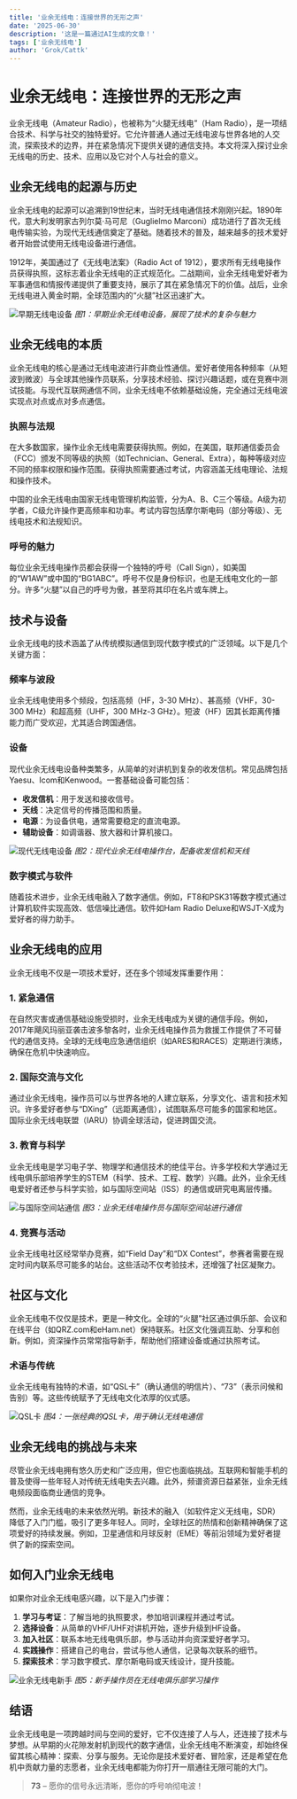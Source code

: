 ```yaml
---
title: '业余无线电：连接世界的无形之声'
date: '2025-06-30'
description: '这是一篇通过AI生成的文章！'
tags: ['业余无线电']
author: 'Grok/Cattk'
---
```



# 业余无线电：连接世界的无形之声

业余无线电（Amateur Radio），也被称为“火腿无线电”（Ham Radio），是一项结合技术、科学与社交的独特爱好。它允许普通人通过无线电波与世界各地的人交流，探索技术的边界，并在紧急情况下提供关键的通信支持。本文将深入探讨业余无线电的历史、技术、应用以及它对个人与社会的意义。

## 业余无线电的起源与历史

业余无线电的起源可以追溯到19世纪末，当时无线电通信技术刚刚兴起。1890年代，意大利发明家古列尔莫·马可尼（Guglielmo Marconi）成功进行了首次无线电传输实验，为现代无线通信奠定了基础。随着技术的普及，越来越多的技术爱好者开始尝试使用无线电设备进行通信。

1912年，美国通过了《无线电法案》（Radio Act of 1912），要求所有无线电操作员获得执照，这标志着业余无线电的正式规范化。二战期间，业余无线电爱好者为军事通信和情报传递提供了重要支持，展示了其在紧急情况下的价值。战后，业余无线电进入黄金时期，全球范围内的“火腿”社区迅速扩大。

![早期无线电设备](https://img.cattk.com/20250629/AQADPMsxG5BxCVd9.jpg)
*图1：早期业余无线电设备，展现了技术的复杂与魅力*

## 业余无线电的本质

业余无线电的核心是通过无线电波进行非商业性通信。爱好者使用各种频率（从短波到微波）与全球其他操作员联系，分享技术经验、探讨兴趣话题，或在竞赛中测试技能。与现代互联网通信不同，业余无线电不依赖基础设施，完全通过无线电波实现点对点或点对多点通信。

### 执照与法规

在大多数国家，操作业余无线电需要获得执照。例如，在美国，联邦通信委员会（FCC）颁发不同等级的执照（如Technician、General、Extra），每种等级对应不同的频率权限和操作范围。获得执照需要通过考试，内容涵盖无线电理论、法规和操作技术。

中国的业余无线电由国家无线电管理机构监管，分为A、B、C三个等级。A级为初学者，C级允许操作更高频率和功率。考试内容包括摩尔斯电码（部分等级）、无线电技术和法规知识。

### 呼号的魅力

每位业余无线电操作员都会获得一个独特的呼号（Call Sign），如美国的“W1AW”或中国的“BG1ABC”。呼号不仅是身份标识，也是无线电文化的一部分。许多“火腿”以自己的呼号为傲，甚至将其印在名片或车牌上。

## 技术与设备

业余无线电的技术涵盖了从传统模拟通信到现代数字模式的广泛领域。以下是几个关键方面：

### 频率与波段

业余无线电使用多个频段，包括高频（HF，3-30 MHz）、甚高频（VHF，30-300 MHz）和超高频（UHF，300 MHz-3 GHz）。短波（HF）因其长距离传播能力而广受欢迎，尤其适合跨国通信。

### 设备

现代业余无线电设备种类繁多，从简单的对讲机到复杂的收发信机。常见品牌包括Yaesu、Icom和Kenwood。一套基础设备可能包括：

- **收发信机**：用于发送和接收信号。
- **天线**：决定信号的传播范围和质量。
- **电源**：为设备供电，通常需要稳定的直流电源。
- **辅助设备**：如调谐器、放大器和计算机接口。

![现代无线电设备](https://img.cattk.com/20250629/AQADPssxG5BxCVd9.jpg)
*图2：现代业余无线电操作台，配备收发信机和天线*

### 数字模式与软件

随着技术进步，业余无线电融入了数字通信。例如，FT8和PSK31等数字模式通过计算机软件实现高效、低信噪比通信。软件如Ham Radio Deluxe和WSJT-X成为爱好者的得力助手。

## 业余无线电的应用

业余无线电不仅是一项技术爱好，还在多个领域发挥重要作用：

### 1. 紧急通信

在自然灾害或通信基础设施受损时，业余无线电成为关键的通信手段。例如，2017年飓风玛丽亚袭击波多黎各时，业余无线电操作员为救援工作提供了不可替代的通信支持。全球的无线电应急通信组织（如ARES和RACES）定期进行演练，确保在危机中快速响应。

### 2. 国际交流与文化

通过业余无线电，操作员可以与世界各地的人建立联系，分享文化、语言和技术知识。许多爱好者参与“DXing”（远距离通信），试图联系尽可能多的国家和地区。国际业余无线电联盟（IARU）协调全球活动，促进跨国交流。

### 3. 教育与科学

业余无线电是学习电子学、物理学和通信技术的绝佳平台。许多学校和大学通过无线电俱乐部培养学生的STEM（科学、技术、工程、数学）兴趣。此外，业余无线电爱好者还参与科学实验，如与国际空间站（ISS）的通信或研究电离层传播。

![与国际空间站通信](https://img.cattk.com/20250629/AQADO8sxG5BxCVd9.jpg)
*图3：业余无线电操作员与国际空间站进行通信*

### 4. 竞赛与活动

业余无线电社区经常举办竞赛，如“Field Day”和“DX Contest”，参赛者需要在规定时间内联系尽可能多的站台。这些活动不仅考验技术，还增强了社区凝聚力。

## 社区与文化

业余无线电不仅仅是技术，更是一种文化。全球的“火腿”社区通过俱乐部、会议和在线平台（如QRZ.com和eHam.net）保持联系。社区文化强调互助、分享和创新。例如，资深操作员常常指导新手，帮助他们搭建设备或通过执照考试。

### 术语与传统

业余无线电有独特的术语，如“QSL卡”（确认通信的明信片）、“73”（表示问候和告别）等。这些传统赋予了无线电文化浓厚的仪式感。

![QSL卡](https://img.cattk.com/20250629/AQADQcsxG5BxCVd9.jpg)
*图4：一张经典的QSL卡，用于确认无线电通信*

## 业余无线电的挑战与未来

尽管业余无线电拥有悠久历史和广泛应用，但它也面临挑战。互联网和智能手机的普及使得一些年轻人对传统无线电失去兴趣。此外，频谱资源日益紧张，业余无线电频段面临商业通信的竞争。

然而，业余无线电的未来依然光明。新技术的融入（如软件定义无线电，SDR）降低了入门门槛，吸引了更多年轻人。同时，全球社区的热情和创新精神确保了这项爱好的持续发展。例如，卫星通信和月球反射（EME）等前沿领域为爱好者提供了新的探索空间。

## 如何入门业余无线电

如果你对业余无线电感兴趣，以下是入门步骤：

1. **学习与考证**：了解当地的执照要求，参加培训课程并通过考试。
2. **选择设备**：从简单的VHF/UHF对讲机开始，逐步升级到HF设备。
3. **加入社区**：联系本地无线电俱乐部，参与活动并向资深爱好者学习。
4. **实践操作**：搭建自己的电台，尝试与他人通信，记录每次联系的细节。
5. **探索技术**：学习数字模式、摩尔斯电码或天线设计，提升技能。

![业余无线电新手](https://img.cattk.com/20250629/AQADPcsxG5BxCVd9.jpg)
*图5：新手操作员在无线电俱乐部学习操作*

## 结语

业余无线电是一项跨越时间与空间的爱好，它不仅连接了人与人，还连接了技术与梦想。从早期的火花隙发射机到现代的数字通信，业余无线电不断演变，却始终保留其核心精神：探索、分享与服务。无论你是技术爱好者、冒险家，还是希望在危机中贡献力量的志愿者，业余无线电都能为你打开一扇通往无限可能的大门。

> **73** – 愿你的信号永远清晰，愿你的呼号响彻电波！
